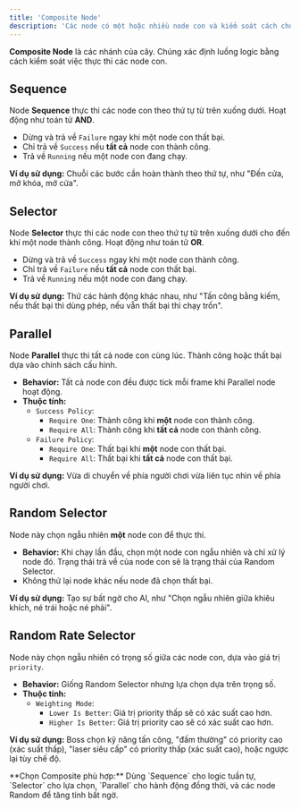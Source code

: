 ```yaml
---
title: 'Composite Node'
description: 'Các node có một hoặc nhiều node con và kiểm soát cách chúng được thực thi.'
---
```



**Composite Node** là các nhánh của cây. Chúng xác định luồng logic bằng cách kiểm soát việc thực thi các node con.

## Sequence

Node **Sequence** thực thi các node con theo thứ tự từ trên xuống dưới. Hoạt động như toán tử **AND**.

-   Dừng và trả về `Failure` ngay khi một node con thất bại.
-   Chỉ trả về `Success` nếu **tất cả** node con thành công.
-   Trả về `Running` nếu một node con đang chạy.

**Ví dụ sử dụng:** Chuỗi các bước cần hoàn thành theo thứ tự, như "Đến cửa, mở khóa, mở cửa".

## Selector

Node **Selector** thực thi các node con theo thứ tự từ trên xuống dưới cho đến khi một node thành công. Hoạt động như toán tử **OR**.

-   Dừng và trả về `Success` ngay khi một node con thành công.
-   Chỉ trả về `Failure` nếu **tất cả** node con thất bại.
-   Trả về `Running` nếu một node con đang chạy.

**Ví dụ sử dụng:** Thử các hành động khác nhau, như "Tấn công bằng kiếm, nếu thất bại thì dùng phép, nếu vẫn thất bại thì chạy trốn".

## Parallel

Node **Parallel** thực thi tất cả node con cùng lúc. Thành công hoặc thất bại dựa vào chính sách cấu hình.

-   **Behavior:** Tất cả node con đều được tick mỗi frame khi Parallel node hoạt động.
-   **Thuộc tính:**
    -   `Success Policy`:
        -   `Require One`: Thành công khi **một** node con thành công.
        -   `Require All`: Thành công khi **tất cả** node con thành công.
    -   `Failure Policy`:
        -   `Require One`: Thất bại khi **một** node con thất bại.
        -   `Require All`: Thất bại khi **tất cả** node con thất bại.

**Ví dụ sử dụng:** Vừa di chuyển về phía người chơi vừa liên tục nhìn về phía người chơi.

## Random Selector

Node này chọn ngẫu nhiên **một** node con để thực thi.

-   **Behavior:** Khi chạy lần đầu, chọn một node con ngẫu nhiên và chỉ xử lý node đó. Trạng thái trả về của node con sẽ là trạng thái của Random Selector.
-   Không thử lại node khác nếu node đã chọn thất bại.

**Ví dụ sử dụng:** Tạo sự bất ngờ cho AI, như "Chọn ngẫu nhiên giữa khiêu khích, né trái hoặc né phải".

## Random Rate Selector

Node này chọn ngẫu nhiên có trọng số giữa các node con, dựa vào giá trị `priority`.

-   **Behavior:** Giống Random Selector nhưng lựa chọn dựa trên trọng số.
-   **Thuộc tính:**
    -   `Weighting Mode`:
        -   `Lower Is Better`: Giá trị priority thấp sẽ có xác suất cao hơn.
        -   `Higher Is Better`: Giá trị priority cao sẽ có xác suất cao hơn.

**Ví dụ sử dụng:** Boss chọn kỹ năng tấn công, "đấm thường" có priority cao (xác suất thấp), "laser siêu cấp" có priority thấp (xác suất cao), hoặc ngược lại tùy chế độ.

<Aside type="tip">
**Chọn Composite phù hợp:** Dùng `Sequence` cho logic tuần tự, `Selector` cho lựa chọn, `Parallel` cho hành động đồng thời, và các node Random để tăng tính bất ngờ.
</Aside>

